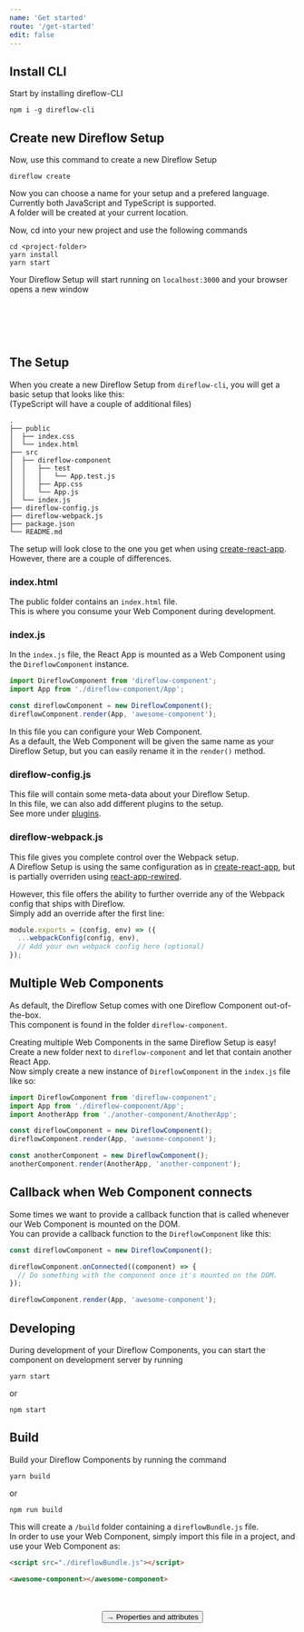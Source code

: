 ```yaml
---
name: 'Get started'
route: '/get-started'
edit: false
---
```



## Install CLI
Start by installing direflow-CLI
```console
npm i -g direflow-cli
```

## Create new Direflow Setup
Now, use this command to create a new Direflow Setup
```console
direflow create
```
Now you can choose a name for your setup and a prefered language. Currently both JavaScript and TypeScript is supported.  
A folder will be created at your current location.  
  
Now, cd into your new project and use the following commands
```console
cd <project-folder>
yarn install
yarn start
```
Your Direflow Setup will start running on `localhost:3000` and your browser opens a new window  
<br />
<p style="display: flex; justify-content: center">
  <base-component></base-component>
</p>

<br />
<br />

## The Setup
When you create a new Direflow Setup from `direflow-cli`, you will get a basic setup that looks like this:  
(TypeScript will have a couple of additional files)  

```
.
├── public
│  ├── index.css
│  └── index.html
├── src
│  ├── direflow-component
│  │   ├── test
│  │   │   └── App.test.js
│  │   ├── App.css
│  │   └── App.js
│  └── index.js
├── direflow-config.js
├── direflow-webpack.js
├── package.json
└── README.md
```

The setup will look close to the one you get when using [create-react-app](https://github.com/facebook/create-react-app).  
However, there are a couple of differences. 

### index.html
The public folder contains an `index.html` file.  
This is where you consume your Web Component during development.  

### index.js
In the `index.js` file, the React App is mounted as a Web Component using the `DireflowComponent` instance.  
```javascript
import DireflowComponent from 'direflow-component';
import App from './direflow-component/App';

const direflowComponent = new DireflowComponent();
direflowComponent.render(App, 'awesome-component');
```

In this file you can configure your Web Component.  
As a default, the Web Component will be given the same name as your Direflow Setup, but you can easily rename it in the `render()` method.

### direflow-config.js
This file will contain some meta-data about your Direflow Setup.  
In this file, we can also add different plugins to the setup.  
See more under [plugins](/plugins).

### direflow-webpack.js
This file gives you complete control over the Webpack setup.  
A Direflow Setup is using the same configuration as in [create-react-app](https://github.com/facebook/create-react-app), but is partially overriden using [react-app-rewired](https://github.com/timarney/react-app-rewired).
  
However, this file offers the ability to further override any of the Webpack config that ships with Direflow.  
Simply add an override after the first line:
```javascript
module.exports = (config, env) => ({
  ...webpackConfig(config, env),
  // Add your own webpack config here (optional)
});
```

## Multiple Web Components
As default, the Direflow Setup comes with one Direflow Component out-of-the-box.  
This component is found in the folder `direflow-component`.  
  
Creating multiple Web Components in the same Direflow Setup is easy!  
Create a new folder next to `direflow-component` and let that contain another React App.  
Now simply create a new instance of `DireflowComponent` in the `index.js` file like so:  
```javascript
import DireflowComponent from 'direflow-component';
import App from './direflow-component/App';
import AnotherApp from './another-component/AnotherApp';

const direflowComponent = new DireflowComponent();
direflowComponent.render(App, 'awesome-component');

const anotherComponent = new DireflowComponent();
anotherComponent.render(AnotherApp, 'another-component');
```

## Callback when Web Component connects
Some times we want to provide a callback function that is called whenever our Web Component is mounted on the DOM.  
You can provide a callback function to the `DireflowComponent` like this:  
```javascript
const direflowComponent = new DireflowComponent();

direflowComponent.onConnected((component) => {
  // Do something with the component once it's mounted on the DOM.
});

direflowComponent.render(App, 'awesome-component');
```

## Developing
During development of your Direflow Components, you can start the component on development server by running
```console
yarn start
```
or
```console
npm start
```

## Build
Build your Direflow Components by running the command
```console
yarn build
```
or 
```console
npm run build
```

This will create a `/build` folder containing a `direflowBundle.js` file.  
In order to use your Web Component, simply import this file in a project, and use your Web Component as:
```html
<script src="./direflowBundle.js"></script>

<awesome-component></awesome-component>
```

<br />
<br />

<span style="display: flex; justify-content: center">
  <Link to='/properties-and-attributes'>
    <Button>→ Properties and attributes</Button>
  </Link>
</span>